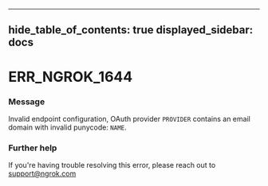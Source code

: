 

---
hide_table_of_contents: true
displayed_sidebar: docs
---


# ERR_NGROK_1644

### Message
Invalid endpoint configuration, OAuth provider `PROVIDER` contains an email domain with invalid punycode: `NAME`.

<ErrorDetails />



### Further help
If you're having trouble resolving this error, please reach out to [support@ngrok.com](mailto:support@ngrok.com?subject=Help%20with%20ERR_NGROK_1644)

